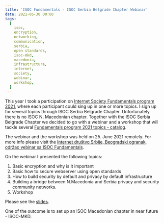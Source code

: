 ```yaml
---
title: 'ISOC Fundamentals - ISOC Serbia Belgrade Chapter Webinar'
date: 2021-06-30 00:00
tags:
  [
    isoc,
    encryption,
    networking,
    communication,
    serbia,
    open standards,
    isoc-mkd,
    macedonia,
    infrastructure,
    internet,
    society,
    webinar,
    workshop,
  ]
---
```


This year I took a participation on [Internet Society Fundamentals program 2021](https://www.internetsociety.org/chapters/fundamentals-program/2021/), where each participant could sing up in one or more topics. I sign up for several topics through ISOC Serbia Belgrade Chapter. Unfortunately there is no ISOC N. Macedonian chapter.
Together with the ISOC Serbia Belgrade Chapter we decided to go with a webinar and a workshop that will tackle several [Fundamentals program 2021 topics - catalog](https://www.internetsociety.org/chapters/fundamentals-program/2021/catalog/).

The webinar and the workshop was held on 25. June 2021 remotely. For more info please visit the [Internet društvo Srbije, Beogradski ogranak, održao vebinar sa ISOC Fundamentals](https://www.isoc.rs/internet-drustvo-srbije-beogradski-ogranak-odrzao-vebinar-sa-isoc-fundamentals/).

On the webinar I presented the following topics:

1. Basic encryption and why is it important
2. Basic how to secure webserver using open standards
3. How to build security by default and privacy by default infrastructure
4. Building a bridge between N.Macedonia and Serbia privacy and security community networks.
5. Workshop

Please see the [slides](https://www.isoc.rs/wp-content/uploads/2021/06/ISOC-Serbia-2021-Fundamentals-Program1.pdf).

One of the outcome is to set up an ISOC Macedonian chapter in near future - ISOC-MKD.
